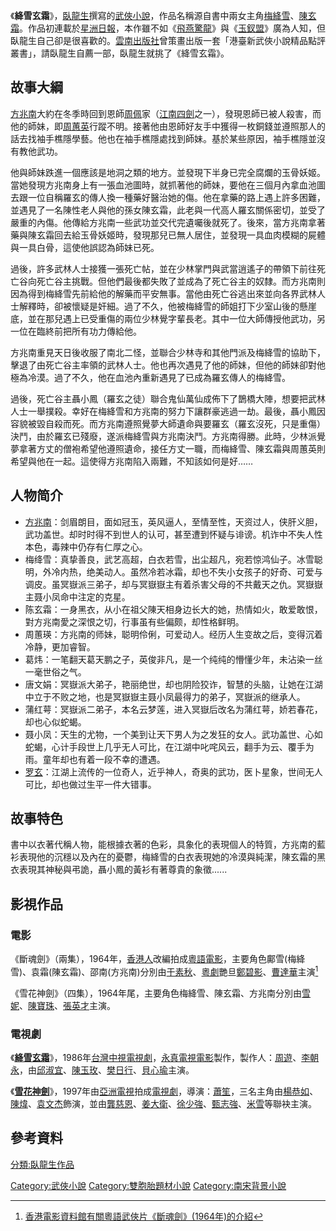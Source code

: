 {{about|臥龍生的小說|改編自此小說的電視劇|雪花神劍 (電視劇)|同名電影|絳雪玄霜 (電影)}}
《'''絳雪玄霜'''》，[[臥龍生|臥龍生]]撰寫的[[武俠小說|武俠小說]]，作品名稱源自書中兩女主角[[梅絳雪|梅絳雪]]、[[陳玄霜|陳玄霜]]。作品初連載於[[星洲日報|星洲日報]]，本作雖不如《[[飛燕驚龍|飛燕驚龍]]》與《[[玉釵盟|玉釵盟]]》廣為人知，但臥龍生自己卻是很喜歡的。[[雲南出版社|雲南出版社]]曾策畫出版一套「港臺新武俠小說精品點評叢書」，請臥龍生自薦一部，臥龍生就挑了《絳雪玄霜》。

==故事大綱==
[[方兆南|方兆南]]大約在冬季時回到恩師[[周佩|周佩]]家（[[江南四劍|江南四劍]]之一），發現恩師已被人殺害，而他的師妹，即[[周蕙英|周蕙英]]行蹤不明。接著他由恩師好友手中獲得一枚銅錢並遵照那人的話去找袖手樵隱學藝。他也在袖手樵隱處找到師妹。基於某些原因，袖手樵隱並沒有教他武功。

他與師妹跌進一個應該是地洞之類的地方。並發現下半身已完全腐爛的玉骨妖姬。當她發現方兆南身上有一張血池圖時，就抓著他的師妹，要他在三個月內拿血池圖去跟一位自稱羅玄的傳人換一種藥好醫治她的傷。他在拿藥的路上遇上許多困難，並遇見了一名陳性老人與他的孫女陳玄霜，此老與一代高人羅玄關係密切，並受了嚴重的內傷。他傳給方兆南一些武功並交代完遺囑後就死了。後來，當方兆南拿著藥與陳玄霜回去給玉骨妖姬時，發現那兒已無人居住，並發現一具血肉模糊的屍體與一具白骨，這使他誤認為師妹已死。

過後，許多武林人士接獲一張死亡帖，並在少林掌門與武當逍遙子的帶領下前往死亡谷向死亡谷主挑戰。但他們最後都失敗了並成為了死亡谷主的奴隸。而方兆南則因為得到梅絳雪先前給他的解藥而平安無事。當他由死亡谷逃出來並向各界武林人士解釋時，卻被懷疑是奸細。過了不久，他被梅絳雪的師姐打下少室山後的懸崖底，並在那兒遇上已受重傷的兩位少林覺字輩長老。其中一位大師傳授他武功，另一位在臨終前把所有功力傳給他。

方兆南重見天日後收服了南北二怪，並聯合少林寺和其他門派及梅絳雪的協助下，擊退了由死亡谷主率領的武林人士。他也再次遇見了他的師妹，但他的師妹卻對他極為冷漠。過了不久，他在血池內重新遇見了已成為羅玄傳人的梅絳雪。

過後，死亡谷主聶小鳳（羅玄之徒）聯合鬼仙萬仙成佈下了鵲橋大陣，想要把武林人士一舉撲殺。幸好在梅絳雪和方兆南的努力下讓群豪逃過一劫。最後，聶小鳳因容貌被毀自殺而死。而方兆南遵照覺夢大師遺命與要羅玄（羅玄沒死，只是重傷）決鬥，由於羅玄已殘廢，遂派梅絳雪與方兆南決鬥。方兆南得勝。此時，少林派覺夢拿著方丈的僧袍希望他遵照遺命，接任方丈一職，而梅絳雪、陳玄霜與周蕙英則希望與他在一起。這使得方兆南陷入兩難，不知該如何是好……

==人物简介==
*[[方兆南|方兆南]]：剑眉朗目，面如冠玉，英风逼人，至情至性，天资过人，侠肝义胆，武功盖世。却时时得不到世人的认可，甚至遭到怀疑与诽谤。机诈中不失人性本色，毒辣中仍存有仁厚之心。
*梅绛雪：真挚善良，武艺高超，白衣若雪，出尘超凡，宛若惊鸿仙子。冰雪聪明，外冷内热，绝美动人。虽然冷若冰霜，却也不失小女孩子的好奇、可爱与调皮。虽冥嶽派三弟子，却与冥嶽嶽主有着杀害父母的不共戴天之仇。冥嶽嶽主聂小凤命中注定的克星。
*陈玄霜：一身黑衣，从小在祖父陳天相身边长大的她，热情如火，敢爱敢恨，對方兆南愛之深恨之切，行事虽有些偏颇，却性格鲜明。
*周蕙瑛：方兆南的师妹，聪明伶俐，可爱动人。经历人生变故之后，变得沉着冷静，更加睿智。
*葛炜：一笔翻天葛天鹏之子，英俊非凡，是一个纯纯的懵懂少年，未沾染一丝一毫世俗之气。
*唐文娟：冥嶽派大弟子，艳丽绝世，却也阴险狡诈，智慧的头脑，让她在江湖中立于不败之地，也是冥嶽嶽主聂小凤最得力的弟子，冥嶽派的继承人。
*蒲红萼：冥嶽派二弟子，本名云梦莲，进入冥嶽后改名为蒲红萼，娇若春花，却也心似蛇蝎。
*聂小凤：天生的尤物，一个美到让天下男人为之发狂的女人。武功盖世、心如蛇蝎，心计手段世上几乎无人可比，在江湖中叱咤风云，翻手为云、覆手为雨。童年却也有着一段不幸的遭遇。
*[[罗玄|罗玄]]：江湖上流传的一位奇人，近乎神人，奇奥的武功，医卜星象，世间无人可比，却也做过生平一件大错事。

== 故事特色 ==
書中以衣著代稱人物，能根據衣著的色彩，具象化的表現個人的特質，方兆南的藍衫表現他的沉穩以及內在的憂鬱，梅絳雪的白衣表現她的冷漠與純潔，陳玄霜的黑衣表現其神秘與弔詭，聶小鳳的黃衫有著尊貴的象徵......

== 影視作品 ==
=== 電影 ===
《斷魂劍》（兩集），1964年，[[香港人|香港人]]改編拍成[[粵語|粵語]][[電影|電影]]，主要角色鄺雪(梅絳雪)、袁霜(陳玄霜)、邵南(方兆南)分別由[[于素秋|于素秋]]、[[粵劇|粵劇]]艷旦[[鄭碧影|鄭碧影]]、[[曹達華|曹達華]]主演<ref>[http://ipac.hkfa.lcsd.gov.hk/ipac20/ipac.jsp?session=12876D0035W6T.169&profile=hkfa&uri=full=3100024@!40734@!0&ri=1&aspect=advanced&menu=search&source=192.168.110.61@!horizon&ipp=20&staffonly=&&aspect=advanced&menu=search&ri=1 香港電影資料館有關粵語武俠片《斷魂劍》(1964年)的介紹]{{dead link|date=2018年4月 |bot=InternetArchiveBot |fix-attempted=yes }}</ref>

《雪花神劍》（四集），1964年尾，主要角色梅絳雪、陳玄霜、方兆南分別由[[雪妮|雪妮]]、[[陳寶珠|陳寶珠]]、[[張英才|張英才]]主演。

=== 電視劇 ===
《'''[[絳雪玄霜_(電視劇)|絳雪玄霜]]'''》，1986年[[台灣|台灣]][[中視|中視]][[電視劇|電視劇]]，[[永真電視電影|永真電視電影]]製作，製作人：[[周遊|周遊]]、[[李朝永|李朝永]]，由[[邱淑宜|邱淑宜]]、[[陳玉玫|陳玉玫]]、[[樊日行|樊日行]]、[[貝心瑜|貝心瑜]]主演。

《'''[[雪花神劍_(亞視劇集)|雪花神劍]]'''》，1997年由[[亞洲電視|亞洲電視]]拍成[[電視劇|電視劇]]，導演：[[蕭笙|蕭笙]]，三名主角由[[楊恭如|楊恭如]]、[[陳煒_(香港藝人)|陳煒]]、[[袁文杰|袁文杰]]飾演，並由[[龔慈恩|龔慈恩]]、[[姜大衛|姜大衛]]、[[徐少強|徐少強]]、[[甄志強|甄志強]]、[[米雪|米雪]]等聯袂主演。

== 參考資料 ==
{{reflist}}

[[Category:武俠小說|Category:武俠小說]]
[[分類:臥龍生作品|分類:臥龍生作品]]
[[Category:雙胞胎題材小說|Category:雙胞胎題材小說]]
[[Category:南宋背景小說|Category:南宋背景小說]]